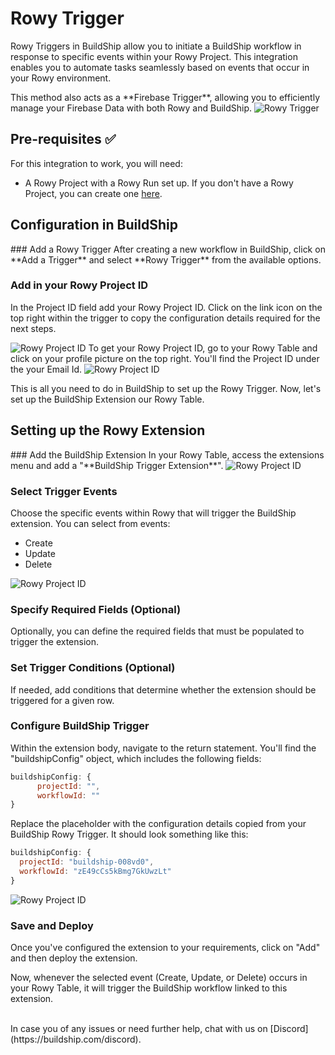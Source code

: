# Rowy Trigger


Rowy Triggers in BuildShip allow you to initiate a BuildShip workflow in response to specific events within your Rowy Project. This integration enables you to automate tasks seamlessly based on events that occur in your Rowy environment.

<Callout emoji="🚀" type="tip">
This method also acts as a **Firebase Trigger**, allowing you to efficiently manage your Firebase Data with both Rowy and BuildShip.
</Callout>

<Image src={rowy1} alt="Rowy Trigger" width={1200} />

## Pre-requisites ✅

For this integration to work, you will need:

- A Rowy Project with a Rowy Run set up. If you don't have a Rowy Project, you can create one [here](https://rowy.app/).

## Configuration in BuildShip

<Steps>
### Add a Rowy Trigger
After creating a new workflow in BuildShip, click on **Add a Trigger** and select **Rowy Trigger** from the available options.

### Add in your Rowy Project ID

In the Project ID field add your Rowy Project ID. Click on the link icon on the top right within the trigger to copy the configuration details required for the next steps.

<Image src={rowy3} alt="Rowy Project ID" width={1200} />

<Callout emoji="👀">
To get your Rowy Project ID, go to your Rowy Table and click on your profile picture on the top right. You'll find the Project ID under the your Email Id.

<Image src={rowy2} alt="Rowy Project ID" width={1200} />
</Callout>

</Steps>

This is all you need to do in BuildShip to set up the Rowy Trigger. Now, let's set up the BuildShip Extension our Rowy Table.


## Setting up the Rowy Extension

<Steps>
### Add the BuildShip Extension
In your Rowy Table, access the extensions menu and add a "**BuildShip Trigger Extension**".

<Image src={rowy4} alt="Rowy Project ID" width={1200} />

### Select Trigger Events
Choose the specific events within Rowy that will trigger the BuildShip extension. You can select from events: 
- Create 
- Update 
- Delete

<Image src={rowy5} alt="Rowy Project ID" width={1200} />

### Specify Required Fields (Optional)
Optionally, you can define the required fields that must be populated to trigger the extension.

### Set Trigger Conditions (Optional)
If needed, add conditions that determine whether the extension should be triggered for a given row. 

### Configure BuildShip Trigger
Within the extension body, navigate to the return statement. You'll find the "buildshipConfig" object, which includes the following fields:
```js
buildshipConfig: {
      projectId: "",
      workflowId: ""
}
```
Replace the placeholder with the configuration details copied from your BuildShip Rowy Trigger. It should look something like this:
```js
buildshipConfig: {
  projectId: "buildship-008vd0",
  workflowId: "zE49cCs5kBmg7GkUwzLt"
}
```

<Image src={rowy6} alt="Rowy Project ID" width={1200} />

### Save and Deploy
Once you've configured the extension to your requirements, click on "Add" and then deploy the extension.
</Steps>

Now, whenever the selected event (Create, Update, or Delete) occurs in your Rowy Table, it will trigger the BuildShip workflow linked to this extension.


<br/>

<Callout emoji="🙋🏻">
    In case you of any issues or need further help, chat with us on [Discord](https://buildship.com/discord).
</Callout>